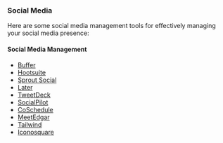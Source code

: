 ### Social Media

Here are some social media management tools for effectively managing your social media presence:

#### Social Media Management

- [Buffer](https://buffer.com/)
- [Hootsuite](https://hootsuite.com/)
- [Sprout Social](https://sproutsocial.com/)
- [Later](https://later.com/)
- [TweetDeck](https://tweetdeck.twitter.com/)
- [SocialPilot](https://www.socialpilot.co/)
- [CoSchedule](https://coschedule.com/)
- [MeetEdgar](https://meetedgar.com/)
- [Tailwind](https://www.tailwindapp.com/)
- [Iconosquare](https://pro.iconosquare.com/)